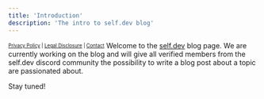 ```yaml
---
title: 'Introduction'
description: 'The intro to self.dev blog'
---
```

<sub><sup><a href="https://self-dev.notion.site/Privacy-Policy-eeef537e183349f7b6b0416b6e19b8da">Privacy Policy</a> | <a href="https://self-dev.notion.site/Legal-Disclosure-Impressum-56ba495a5f004ef4beea85eaec82b05e">Legal Disclosure</a> | <a href="mailto: hi@selfdev.app">Contact</a></sup></sub>
Welcome to the [self.dev](https://www.selfdev.app) blog page. 
We are currently working on the blog and will give all verified members from the self.dev discord community the possibility to write a blog post about a topic are passionated about.

Stay tuned!